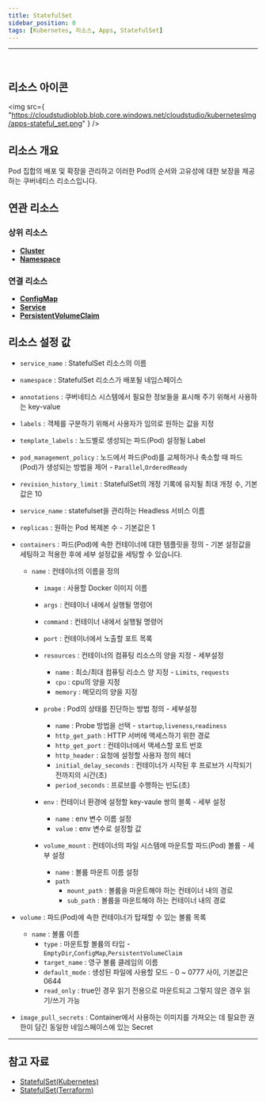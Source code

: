 ```yaml
---
title: StatefulSet
sidebar_position: 0
tags: [Kubernetes, 리소스, Apps, StatefulSet]
---
```



<hr />
<br />


## 리소스 아이콘

<img
    src={
        "https://cloudstudioblob.blob.core.windows.net/cloudstudio/kubernetesImg/apps-stateful_set.png"
    }
/>

## 리소스 개요

Pod 집합의 배포 및 확장을 관리하고 이러한 Pod의 순서와 고유성에 대한 보장을 제공하는 쿠버네티스 리소스입니다.

## 연관 리소스

### 상위 리소스

-   [**Cluster**](https://docs.cstudio.app/docs/resource/kubernetes/Base/Cluster)
-   [**Namespace**](https://docs.cstudio.app/docs/resource/kubernetes/Core/Namespace)

### 연결 리소스

-   [**ConfigMap**](https://docs.cstudio.app/docs/resource/kubernetes/Core/ConfigMap)
-   [**Service**](https://docs.cstudio.app/docs/resource/kubernetes/Core/Service)
-   [**PersistentVolumeClaim**](https://docs.cstudio.app/docs/resource/kubernetes/Core/PersistentVolumeClaim)

## 리소스 설정 값

-   `service_name` : StatefulSet 리소스의 이름
-   `namespace` : StatefulSet 리소스가 배포될 네임스페이스
-   `annotations` : 쿠버네티스 시스템에서 필요한 정보들을 표시해 주기 위해서 사용하는 key-value
-   `labels` : 객체를 구분하기 위해서 사용자가 임의로 원하는 값을 지정
-   `template_labels` : 노드별로 생성되는 파드(Pod) 설정될 Label
-   `pod_management_policy` : 노드에서 파드(Pod)를 교체하거나 축소할 때 파드(Pod)가 생성되는 방법을 제어 - `Parallel`,`OrderedReady`
-   `revision_history_limit` : StatefulSet의 개정 기록에 유지될 최대 개정 수, 기본값은 10 
-   `service_name` : statefulset을 관리하는 Headless 서비스 이름 
-   `replicas` : 원하는 Pod 복제본 수 - 기본값은 1 

-   `containers` : 파드(Pod)에 속한 컨테이너에 대한 템플릿을 정의 - 기본 설정값을 세팅하고 적용한 후에 세부 설정값을 세팅할 수 있습니다.
    -   `name` : 컨테이너의 이름을 정의
        -   `image` : 사용할 Docker 이미지 이름
        -   `args` : 컨테이너 내에서 실행될 명령어
        -   `command` : 컨테이너 내에서 실행될 명령어
        -   `port` : 컨테이너에서 노출할 포트 목록 

        -   `resources` : 컨테이너의 컴퓨팅 리소스의 양을 지정  - 세부설정 
            -   `name` : 최소/최대 컴퓨팅 리소스 양 지정   - `Limits`, `requests`     
            -   `cpu` : cpu의 양을 지정    
            -   `memory` : 메모리의 양을 지정

        -   `probe` : Pod의 상태를 진단하는 방법 정의  - 세부설정 
            -   `name` : Probe 방법을 선택 - `startup`,`liveness`,`readiness`
            -   `http_get_path` : HTTP 서버에 액세스하기 위한 경로
            -   `http_get_port` : 컨테이너에서 액세스할 포트 번호
            -   `http_header` : 요청에 설정할 사용자 정의 헤더
            -   `initial_delay_seconds` : 컨테이너가 시작된 후 프로브가 시작되기 전까지의 시간(초)
            -   `period_seconds` : 프로브를 수행하는 빈도(초)

        -   `env` : 컨테이너 환경에 설정할 key-vaule 쌍의 블록 - 세부 설정
            -   `name` : env 변수 이름 설정
            -   `value` : env 변수로 설정할 값

        -   `volume_mount` : 컨테이너의 파일 시스템에 마운트할 파드(Pod) 볼륨 - 세부 설정
            -   `name` : 볼륨 마운트 이름 설정
            -   `path` 
                -   `mount_path` : 볼륨을 마운트해야 하는 컨테이너 내의 경로
                -   `sub_path` : 볼륨을 마운트해야 하는 컨테이너 내의 경로
            
-   `volume` : 파드(Pod)에 속한 컨테이너가 탑재할 수 있는 볼륨 목록
    -   `name` : 볼륨 이름
        -   `type` : 마운트할 볼륨의 타입 - `EmptyDir`,`ConfigMap`,`PersistentVolumeClaim`
        -   `target_name` : 영구 볼륨 클레임의 이름
        -   `default_mode` : 생성된 파일에 사용할 모드 - 0 ~ 0777 사이, 기본값은 0644
        -   `read_only` : true인 경우 읽기 전용으로 마운트되고 그렇지 않은 경우 읽기/쓰기 가능

-   `image_pull_secrets` : Container에서 사용하는 이미지를 가져오는 데 필요한 권한이 담긴 동일한 네임스페이스에 있는 Secret

---

## 참고 자료

-   [StatefulSet(Kubernetes)](https://kubernetes.io/docs/concepts/workloads/controllers/statefulset/)
-   [StatefulSet(Terraform)](https://registry.terraform.io/providers/hashicorp/kubernetes/latest/docs/resources/stateful_set)
